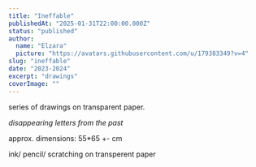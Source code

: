 ```yaml
---
title: "Ineffable"
publishedAt: "2025-01-31T22:00:00.000Z"
status: "published"
author:
  name: "Elzara"
  picture: "https://avatars.githubusercontent.com/u/179383349?v=4"
slug: "ineffable"
date: "2023-2024"
excerpt: "drawings"
coverImage: ""
---
```


series of drawings on transparent paper.

*disappearing letters from the past*

approx. dimensions: 55\*65 +- cm

ink/ pencil/ scratching on transperent paper
